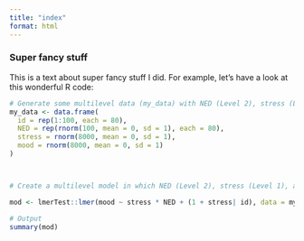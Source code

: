```yaml
---
title: "index"
format: html
---
```


### Super fancy stuff
This is a text about super fancy stuff I did. For example, let's have a look at this wonderful R code:
```r
# Generate some multilevel data (my_data) with NED (Level 2), stress (Level 1), mood (Level 1) with 100 participants and 80 occasions each
my_data <- data.frame(
  id = rep(1:100, each = 80),
  NED = rep(rnorm(100, mean = 0, sd = 1), each = 80),
  stress = rnorm(8000, mean = 0, sd = 1),
  mood = rnorm(8000, mean = 0, sd = 1)
)



# Create a multilevel model in which NED (Level 2), stress (Level 1), and their interaction predict mood (Level 1)

mod <- lmerTest::lmer(mood ~ stress * NED + (1 + stress| id), data = my_data)

# Output
summary(mod)
```


